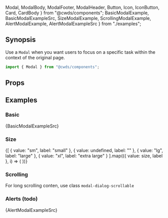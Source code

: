   Modal,
  ModalBody,
  ModalFooter,
  ModalHeader,
  Button,
  Icon,
  IconButton,
  Card,
  CardBody
} from "@cwds/components";
  BasicModalExample,
  BasicModalExampleSrc,
  SizeModalExample,
  ScrollingModalExample,
  AlertModalExample,
  AlertModalExampleSrc
} from "./examples";


## Synopsis

Use a `Modal` when you want users to focus on a specific task within the context of the original page.

<DemoCard>
  <BasicModalExample />
</DemoCard>

```jsx
import { Modal } from "@cwds/components";
```

## Props

<PropTable docgen={Docgen.Modal} />

## Examples

### Basic

<BasicModalExample />

<CodeBlock>{BasicModalExampleSrc}</CodeBlock>

### Size

<div>
  {[
    { value: "sm", label: "small" },
    { value: undefined, label: "" },
    { value: "lg", label: "large" },
    { value: "xl", label: "extra large" }
  ].map(({ value: size, label }, i) => (
    <SizeModalExample key={i} size={size} label={label} className="pb-2" />
  ))}
</div>

### Scrolling

For long scrolling conten, use class `modal-dialog-scrollable`

<ScrollingModalExample />

### Alerts (todo)

<AlertModalExample />

<CodeBlock>{AlertModalExampleSrc}</CodeBlock>

<!--<ModalMoreExample />-->
